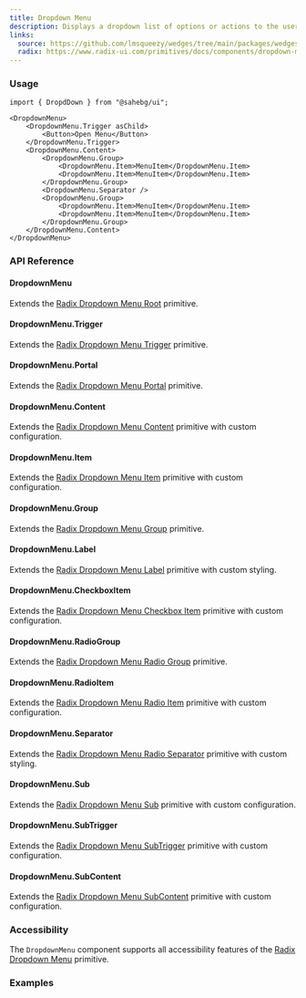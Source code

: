 ```yaml
---
title: Dropdown Menu
description: Displays a dropdown list of options or actions to the user, activated through a button.
links:
  source: https://github.com/lmsqueezy/wedges/tree/main/packages/wedges/src/components/DropdownMenu/DropdownMenu.tsx
  radix: https://www.radix-ui.com/primitives/docs/components/dropdown-menu
---
```


<PreviewComponent name="dropdown-menu/preview" />

### Usage

```tsx
import { DropdDown } from "@sahebg/ui";
```

```tsx showLineNumbers
<DropdownMenu>
	<DropdownMenu.Trigger asChild>
		<Button>Open Menu</Button>
	</DropdownMenu.Trigger>
	<DropdownMenu.Content>
		<DropdownMenu.Group>
			<DropdownMenu.Item>MenuItem</DropdownMenu.Item>
			<DropdownMenu.Item>MenuItem</DropdownMenu.Item>
		</DropdownMenu.Group>
		<DropdownMenu.Separator />
		<DropdownMenu.Group>
			<DropdownMenu.Item>MenuItem</DropdownMenu.Item>
			<DropdownMenu.Item>MenuItem</DropdownMenu.Item>
		</DropdownMenu.Group>
	</DropdownMenu.Content>
</DropdownMenu>
```

### API Reference

#### DropdownMenu

Extends the <a href="https://www.radix-ui.com/primitives/docs/components/dropdown-menu#root" target="_blank" rel='nofollow noreferrer'>Radix Dropdown Menu Root</a> primitive.

#### DropdownMenu.Trigger

Extends the <a href="https://www.radix-ui.com/primitives/docs/components/dropdown-menu#trigger" target="_blank" rel='nofollow noreferrer'>Radix Dropdown Menu Trigger</a> primitive.

#### DropdownMenu.Portal

Extends the <a href="https://www.radix-ui.com/primitives/docs/components/dropdown-menu#portal" target="_blank" rel='nofollow noreferrer'>Radix Dropdown Menu Portal</a> primitive.

#### DropdownMenu.Content

Extends the <a href="https://www.radix-ui.com/primitives/docs/components/dropdown-menu#content" target="_blank" rel='nofollow noreferrer'>Radix Dropdown Menu Content</a> primitive with custom configuration.

#### DropdownMenu.Item

Extends the <a href="https://www.radix-ui.com/primitives/docs/components/dropdown-menu#item" target="_blank" rel='nofollow noreferrer'>Radix Dropdown Menu Item</a> primitive with custom configuration.

#### DropdownMenu.Group

Extends the <a href="https://www.radix-ui.com/primitives/docs/components/dropdown-menu#group" target="_blank" rel='nofollow noreferrer'>Radix Dropdown Menu Group</a> primitive.

#### DropdownMenu.Label

Extends the <a href="https://www.radix-ui.com/primitives/docs/components/dropdown-menu#label" target="_blank" rel='nofollow noreferrer'>Radix Dropdown Menu Label</a> primitive with custom styling.

#### DropdownMenu.CheckboxItem

Extends the <a href="https://www.radix-ui.com/primitives/docs/components/dropdown-menu#checkboxitem" target="_blank" rel='nofollow noreferrer'>Radix Dropdown Menu Checkbox Item</a> primitive with custom configuration.

#### DropdownMenu.RadioGroup

Extends the <a href="https://www.radix-ui.com/primitives/docs/components/dropdown-menu#radiogroup" target="_blank" rel='nofollow noreferrer'>Radix Dropdown Menu Radio Group</a> primitive.

#### DropdownMenu.RadioItem

Extends the <a href="https://www.radix-ui.com/primitives/docs/components/dropdown-menu#radioitem" target="_blank" rel='nofollow noreferrer'>Radix Dropdown Menu Radio Item</a> primitive with custom configuration.

#### DropdownMenu.Separator

Extends the <a href="https://www.radix-ui.com/primitives/docs/components/dropdown-menu#separator" target="_blank" rel='nofollow noreferrer'>Radix Dropdown Menu Radio Separator</a> primitive with custom styling.

#### DropdownMenu.Sub

Extends the <a href="https://www.radix-ui.com/primitives/docs/components/dropdown-menu#sub" target="_blank" rel='nofollow noreferrer'>Radix Dropdown Menu Sub</a> primitive with custom configuration.

#### DropdownMenu.SubTrigger

Extends the <a href="https://www.radix-ui.com/primitives/docs/components/dropdown-menu#subtrigger" target="_blank" rel='nofollow noreferrer'>Radix Dropdown Menu SubTrigger</a> primitive with custom configuration.

#### DropdownMenu.SubContent

Extends the <a href="https://www.radix-ui.com/primitives/docs/components/dropdown-menu#subcontent" target="_blank" rel='nofollow noreferrer'>Radix Dropdown Menu SubContent</a> primitive with custom configuration.

### Accessibility

The `DropdownMenu` component supports all accessibility features of the <a href="https://www.radix-ui.com/primitives/docs/components/dropdown-menu#accessibility" target="_blank" rel='nofollow noreferrer'>Radix Dropdown Menu</a> primitive.

### Examples

<PreviewComponent name="dropdown-menu/example-1" />
<PreviewComponent name="dropdown-menu/example-2" />
